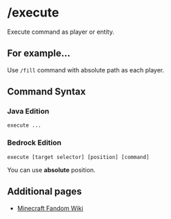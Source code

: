 # /execute
Execute command as player or entity.

## For example...
Use `/fill` command with absolute path as each player.

## Command Syntax
### Java Edition
```
execute ...
```

### Bedrock Edition
```
execute [target selector] [position] [command]
```
You can use **absolute** position.

## Additional pages
 - [Minecraft Fandom Wiki](https://minecraft.fandom.com/wiki/Commands/execute)
